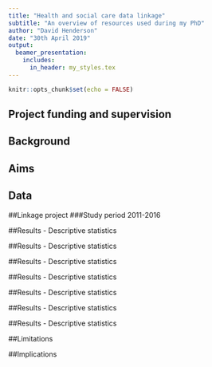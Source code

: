 ```yaml
---
title: "Health and social care data linkage"
subtitle: "An overview of resources used during my PhD"
author: "David Henderson"
date: "30th April 2019"
output:
  beamer_presentation:
    includes:
      in_header: my_styles.tex
---
```


```r
knitr::opts_chunk$set(echo = FALSE)
```


## Project funding and supervision

\vspace{1cm}

\begin{wideitemize}
\item Scottish Government/ESRC
\item Nick Bailey, Colin McCowan, Stewart Mercer
\item Based in UBDC at Glasgow University
\item Now started post-doc with ADRC-S/Edinburgh Napier
\end{wideitemize}

\hspace*{8cm}\includegraphics[width = 2cm]{images/ubdc_logo.png}


## Background

\includegraphics[width=0.8\textwidth, height=0.8\textheight, keepaspectratio]{images/3MT_plot.png}

## Aims

\begin{wideitemize}
\item Scope what administrative social care data is available for research in Scotland
\item Create a linked health and social care dataset
\item Assess the effect of multimorbidity and sociodemographic characteristics on social care use
\end{wideitemize}

## Data

\begin{wideitemize}
\item Social Care Survey
\item Renfrewshire council social care data (not linked)
\end{wideitemize}

##Linkage project
###Study period 2011-2016

\includegraphics[width=0.95\textwidth, keepaspectratio]{images/linkage_diagram.png}


##Results - Descriptive statistics

\includegraphics[height=0.9\textheight, keepaspectratio]{images/05_simd_la.png}

##Results - Descriptive statistics

\includegraphics[width=0.95\textwidth, keepaspectratio]{images/12_meds_age_count_plot.png}

##Results - Descriptive statistics

\includegraphics[width=0.95\textwidth, keepaspectratio]{images/11_meds_simd_count_plot.png}


##Results - Descriptive statistics

\includegraphics[width=0.95\textwidth, keepaspectratio]{images/13_comb_3.png}

##Results - Descriptive statistics

\includegraphics[width=0.95\textwidth, keepaspectratio]{images/13_comb_4.png}

##Results - Descriptive statistics

\includegraphics[width=0.95\textwidth, keepaspectratio]{images/13_comb_1.png}

##Results - Descriptive statistics

\includegraphics[width=0.95\textwidth, keepaspectratio]{images/13_comb_2.png}

##Limitations

\begin{wideitemize}
\item No measure to capture those living alone
\item Variation in linkage rate of SCS to population spine at the local authority level
\item No longitudinal analysis here
\item Proxy multimorbidity measure
\end{wideitemize}

##Implications

\begin{wideitemize}
\item Age has the biggest effect on receipt of social care - Multimorbidity also important
\item Females also more likely to receive care, but a lot of the difference seen in overall numbers is accounted for when adjusting for age and multimorbidity
\item After adjusting for age and multimorbidity status, there remains variation in levels of care at the local authority level. Further investigation is warranted.
\end{wideitemize}



